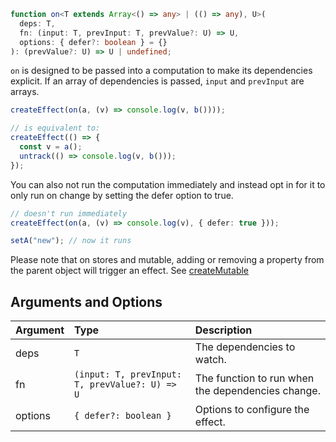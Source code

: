 <Title>on</Title>

```ts
function on<T extends Array<() => any> | (() => any), U>(
  deps: T,
  fn: (input: T, prevInput: T, prevValue?: U) => U,
  options: { defer?: boolean } = {}
): (prevValue?: U) => U | undefined;
```

`on` is designed to be passed into a computation to make its dependencies explicit. If an array of dependencies is passed, `input` and `prevInput` are arrays.

```ts
createEffect(on(a, (v) => console.log(v, b())));

// is equivalent to:
createEffect(() => {
  const v = a();
  untrack(() => console.log(v, b()));
});
```

You can also not run the computation immediately and instead opt in for it to only run on change by setting the defer option to true.

```ts
// doesn't run immediately
createEffect(on(a, (v) => console.log(v), { defer: true }));

setA("new"); // now it runs
```

Please note that on stores and mutable, adding or removing a property from the parent object will trigger an effect. See [createMutable](/references/api-reference/stores/store-utilities/#createMutable)

## Arguments and Options

| Argument | Type                                           | Description                                       |
| :------- | :--------------------------------------------- | :------------------------------------------------ |
| deps     | `T`                                            | The dependencies to watch.                        |
| fn       | `(input: T, prevInput: T, prevValue?: U) => U` | The function to run when the dependencies change. |
| options  | `{ defer?: boolean }`                          | Options to configure the effect.                  |

